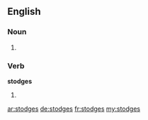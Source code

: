==English==

===Noun===
{{head|en}}

# {{plural of|stodge}}

===Verb===
'''stodges'''

# {{en-third-person singular of|stodge}}

[[ar:stodges]]
[[de:stodges]]
[[fr:stodges]]
[[my:stodges]]